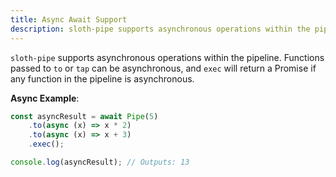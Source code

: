 ```yaml
---
title: Async Await Support
description: sloth-pipe supports asynchronous operations within the pipeline.
---
```


`sloth-pipe` supports asynchronous operations within the pipeline. Functions passed to `to` or `tap`
can be asynchronous, and `exec` will return a Promise if any function in the pipeline is
asynchronous.

**Async Example**:

```typescript
const asyncResult = await Pipe(5)
    .to(async (x) => x * 2)
    .to(async (x) => x + 3)
    .exec();

console.log(asyncResult); // Outputs: 13
```
